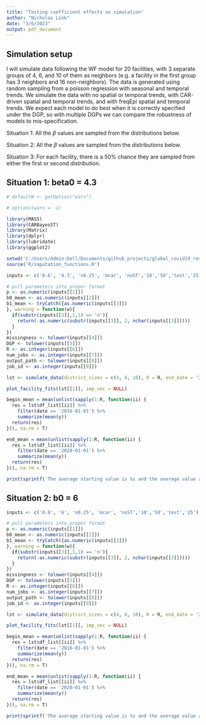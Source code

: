 ---
title: "Testing coefficient effects on simulation"
author: "Nicholas Link"
date: "3/6/2023"
output: pdf_document
---
<!-- \usepackage{amsmath, amsfonts, amssymb} -->
<!-- \usepackage{fancyheadings, subfigure, vmargin, setspace, caption2} -->
<!-- \usepackage{epsfig, epsf, epic, graphicx} -->
<!-- \usepackage[dvips]{color} -->
<!-- \usepackage{natbib} -->
<!-- \newcommand*{\BFalpha}{\mbox{\mathversion{bold}$\alpha$}} -->
<!-- \newcommand*{\BFbeta}{\mbox{\mathversion{bold}$\beta$}} -->
<!-- \newcommand*{\BFgamma}{\mbox{\mathversion{bold}$\gamma$}} -->
<!-- \newcommand*{\BFtheta}{\mbox{\mathversion{bold}$\theta$}} -->


## Simulation setup


I will simulate data following the WF model for 20 facilities, with 3 separate groups of 4, 6, and 10 of them as neighbors (e.g. a facility in the first group has 3 neighbors and 16 non-neighbors). The data is generated using random sampling from a poisson regression with seasonal and temporal trends. We simulate the data with no spatial or temporal trends, with CAR-driven spatial and temporal trends, and with freqEpi spatial and temporal trends. We expect each model to do best when it is correctly specified under the DGP, so with multiple DGPs we can compare the robustness of models to mis-specification.


Situation 1:
All the $\beta$ values are sampled from the distributions below.

\begin{enumerate}
    \item $\beta_0 \sim N(4.3, 1)$
    \item $\beta_1 \sim N(-0.25, 0.26^2)$
    \item $\beta_2, ..., \beta_7 \sim N(0, 0.15^2)$
\end{enumerate}


Situation 2:
All the $\beta$ values are sampled from the distributions below.

\begin{enumerate}
    \item $\beta_0 \sim N(6, 1)$
    \item $\beta_1 \sim N(-0.25, 0.26^2)$
    \item $\beta_2, ..., \beta_7 \sim N(0, 0.15^2)$
\end{enumerate}

Situation 3:
For each facility, there is a 50\% chance they are sampled from either the first or second distribution.

\begin{enumerate}
    \item $\alpha \sim$ Bernoulli(0.5)
    \item If $\alpha = 0$, $\beta_0 \sim N(4.3, 1)$. If $\alpha = 1$, $\beta_0 \sim N(6, 1)$. 
    \item $\beta_1 \sim N(-0.25, 0.26^2)$
    \item $\beta_2, ..., \beta_7 \sim N(0, 0.15^2)$
\end{enumerate}

## Situation 1: beta0 = 4.3

```{r, echo = F, message = F, warning = F}

# defaultW <- getOption("warn") 

# options(warn = -1) 

library(MASS)
library(CARBayesST)
library(Matrix)
library(dplyr)
library(lubridate)
library(ggplot2)

setwd('C:/Users/Admin-Dell/Documents/github_projects/global_covid19_response')
source('R/imputation_functions.R')

```
```{r, echo = F, fig.height = 7}
inputs <- c('0.6', '4.3', 'n0.25', 'mcar', 'noST','10','50','test','25')

# pull parameters into proper format
p <- as.numeric(inputs[[1]])
b0_mean <- as.numeric(inputs[[2]])
b1_mean <- tryCatch({as.numeric(inputs[[3]])
}, warning = function(w){
  if(substr(inputs[[3]],1,1) == 'n'){
    return(-as.numeric(substr(inputs[[3]], 2, nchar(inputs[[3]]))))
  }
})
missingness <- tolower(inputs[[4]])
DGP <- tolower(inputs[[5]])
R <- as.integer(inputs[[6]])
num_jobs <- as.integer(inputs[[7]])
output_path <- tolower(inputs[[8]])
job_id <- as.integer(inputs[[9]])

lst <- simulate_data(district_sizes = c(4, 6, 10), R = R, end_date = '2020-12-01', b0_mean = b0_mean, b1_mean = b1_mean)

plot_facility_fits(lst[[1]], imp_vec = NULL)

begin_mean = mean(unlist(sapply(1:R, function(ii) {
  res = lst$df_list[[ii]] %>% 
    filter(date == '2016-01-01') %>%
    summarize(mean(y))
  return(res)
})), na.rm = T)

end_mean = mean(unlist(sapply(1:R, function(ii) {
  res = lst$df_list[[ii]] %>% 
    filter(date == '2020-01-01') %>%
    summarize(mean(y))
  return(res)
})), na.rm = T)

print(sprintf('The average starting value is %s and the average value at 01-01-2020 is %s', begin_mean, end_mean))
```

## Situation 2: b0 = 6
```{r, echo = F, fig.height = 7}
inputs <- c('0.6', '6', 'n0.25', 'mcar', 'noST','10','50','test','25')

# pull parameters into proper format
p <- as.numeric(inputs[[1]])
b0_mean <- as.numeric(inputs[[2]])
b1_mean <- tryCatch({as.numeric(inputs[[3]])
}, warning = function(w){
  if(substr(inputs[[3]],1,1) == 'n'){
    return(-as.numeric(substr(inputs[[3]], 2, nchar(inputs[[3]]))))
  }
})
missingness <- tolower(inputs[[4]])
DGP <- tolower(inputs[[5]])
R <- as.integer(inputs[[6]])
num_jobs <- as.integer(inputs[[7]])
output_path <- tolower(inputs[[8]])
job_id <- as.integer(inputs[[9]])

lst <- simulate_data(district_sizes = c(4, 6, 10), R = R, end_date = '2020-12-01', b0_mean = b0_mean, b1_mean = b1_mean)

plot_facility_fits(lst[[1]], imp_vec = NULL)

begin_mean = mean(unlist(sapply(1:R, function(ii) {
  res = lst$df_list[[ii]] %>% 
    filter(date == '2016-01-01') %>%
    summarize(mean(y))
  return(res)
})), na.rm = T)

end_mean = mean(unlist(sapply(1:R, function(ii) {
  res = lst$df_list[[ii]] %>% 
    filter(date == '2020-01-01') %>%
    summarize(mean(y))
  return(res)
})), na.rm = T)

print(sprintf('The average starting value is %s and the average value at 01-01-2020 is %s', begin_mean, end_mean))
```

